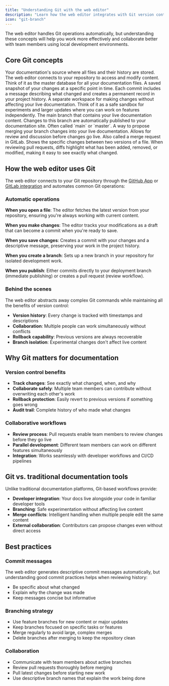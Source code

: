 ```yaml
---
title: "Understanding Git with the web editor"
description: "Learn how the web editor integrates with Git version control"
icon: "git-branch"
---
```


The web editor handles Git operations automatically, but understanding these concepts will help you work more effectively and collaborate better with team members using local development environments.

## Core Git concepts

<AccordionGroup>
  <Accordion title="Repository">
    Your documentation's source where all files and their history are stored. The web editor connects to your repository to access and modify content. Think of it as the master database for all your documentation files.
  </Accordion>

  <Accordion title="Commit">
    A saved snapshot of your changes at a specific point in time. Each commit includes a message describing what changed and creates a permanent record in your project history.
  </Accordion>

  <Accordion title="Branch">
    A separate workspace for making changes without affecting your live documentation. Think of it as a safe sandbox for experiments and larger updates where you can work on features independently.
  </Accordion>

  <Accordion title="Deployment branch">
    The main branch that contains your live documentation content. Changes to this branch are automatically published to your documentation site. Often called `main` or `master`.
  </Accordion>

  <Accordion title="Pull request">
    A way to propose merging your branch changes into your live documentation. Allows for review and discussion before changes go live. Also called a merge request in GitLab.
  </Accordion>

  <Accordion title="Diff">
    Shows the specific changes between two versions of a file. When reviewing pull requests, diffs highlight what has been added, removed, or modified, making it easy to see exactly what changed.
</Accordion>
</AccordionGroup>

## How the web editor uses Git

The web editor connects to your Git repository through the [GitHub App](/settings/github) or [GitLab integration](/settings/gitlab) and automates common Git operations:

### Automatic operations

**When you open a file**: The editor fetches the latest version from your repository, ensuring you're always working with current content.

**When you make changes**: The editor tracks your modifications as a draft that can become a commit when you're ready to save.

**When you save changes**: Creates a commit with your changes and a descriptive message, preserving your work in the project history.

**When you create a branch**: Sets up a new branch in your repository for isolated development work.

**When you publish**: Either commits directly to your deployment branch (immediate publishing) or creates a pull request (review workflow).

### Behind the scenes

The web editor abstracts away complex Git commands while maintaining all the benefits of version control:

- **Version history**: Every change is tracked with timestamps and descriptions
- **Collaboration**: Multiple people can work simultaneously without conflicts
- **Rollback capability**: Previous versions are always recoverable
- **Branch isolation**: Experimental changes don't affect live content

## Why Git matters for documentation

### Version control benefits
- **Track changes**: See exactly what changed, when, and why
- **Collaborate safely**: Multiple team members can contribute without overwriting each other's work  
- **Rollback protection**: Easily revert to previous versions if something goes wrong
- **Audit trail**: Complete history of who made what changes

### Collaborative workflows
- **Review process**: Pull requests enable team members to review changes before they go live
- **Parallel development**: Different team members can work on different features simultaneously
- **Integration**: Works seamlessly with developer workflows and CI/CD pipelines

## Git vs. traditional documentation tools

Unlike traditional documentation platforms, Git-based workflows provide:

- **Developer integration**: Your docs live alongside your code in familiar developer tools
- **Branching**: Safe experimentation without affecting live content
- **Merge conflicts**: Intelligent handling when multiple people edit the same content
- **External collaboration**: Contributors can propose changes even without direct access

## Best practices

### Commit messages
The web editor generates descriptive commit messages automatically, but understanding good commit practices helps when reviewing history:

- Be specific about what changed
- Explain why the change was made
- Keep messages concise but informative

### Branching strategy
- Use feature branches for new content or major updates
- Keep branches focused on specific tasks or features
- Merge regularly to avoid large, complex merges
- Delete branches after merging to keep the repository clean

### Collaboration
- Communicate with team members about active branches
- Review pull requests thoroughly before merging
- Pull latest changes before starting new work
- Use descriptive branch names that explain the work being done